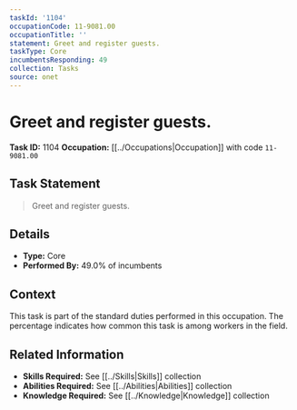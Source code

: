 ```yaml
---
taskId: '1104'
occupationCode: 11-9081.00
occupationTitle: ''
statement: Greet and register guests.
taskType: Core
incumbentsResponding: 49
collection: Tasks
source: onet
---
```

# Greet and register guests.

**Task ID:** 1104
**Occupation:** [[../Occupations|Occupation]] with code `11-9081.00`

## Task Statement

> Greet and register guests.

## Details

- **Type:** Core
- **Performed By:** 49.0% of incumbents

## Context

This task is part of the standard duties performed in this occupation. The percentage indicates how common this task is among workers in the field.

## Related Information

- **Skills Required:** See [[../Skills|Skills]] collection
- **Abilities Required:** See [[../Abilities|Abilities]] collection
- **Knowledge Required:** See [[../Knowledge|Knowledge]] collection
